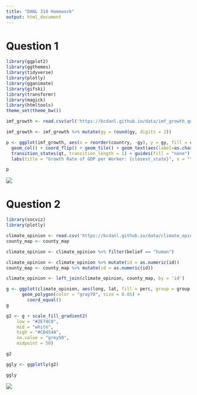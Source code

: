 ```yaml
---
title: "DANL 310 Homework"
output: html_document
---
```


# Question 1

```r
library(ggplot2)
library(ggthemes)
library(tidyverse)
library(plotly)
library(gganimate)
library(gifski)
library(transformr)
library(magick)
library(htmltools)
theme_set(theme_bw())

imf_growth <- read.csv(url('https://bcdanl.github.io/data/imf_growth_quarterly.csv'))

imf_growth <- imf_growth %>% mutate(gy = round(gy, digits = 2))

p <- ggplot(imf_growth, aes(x = reorder(country, -gy), y = gy, fill = country)) +
  geom_col() + coord_flip() + geom_tile() + geom_text(aes(label=as.character(gy), hjust = -0.2)) +
  transition_states(qt, transition_length = 1) + guides(fill = "none") + 
  labs(title = "Growth Rate of GDP per Worker: {closest_state}", x = "", y= "") + theme_minimal() + theme(legend.position = "none")

p

```

![](GDPGrowthRate.gif)

# Question 2

```r
library(socviz)
library(plotly)

climate_opinion <- read.csv('https://bcdanl.github.io/data/climate_opinion_2021.csv')
county_map <- county_map

climate_opinion <- climate_opinion %>% filter(belief == "human")

climate_opinion <- climate_opinion %>% mutate(id = as.numeric(id))
county_map <- county_map %>% mutate(id = as.numeric(id))

climate_opinion <- left_join(climate_opinion, county_map, by = 'id')

g <- ggplot(climate_opinion, aes(long, lat, fill = perc, group = group, text = GeoName))  + 
      geom_polygon(color = "gray70", size = 0.05) + 
        coord_equal()
g

g2 <- g + scale_fill_gradient2(
    low = "#2E74C0",  
    mid = "white",  
    high = "#CB454A",  
    na.value = "grey50",
    midpoint = 50)

g2

ggly <- ggplotly(g2)

ggly
```

![](ClimateChangeBelief.png)

